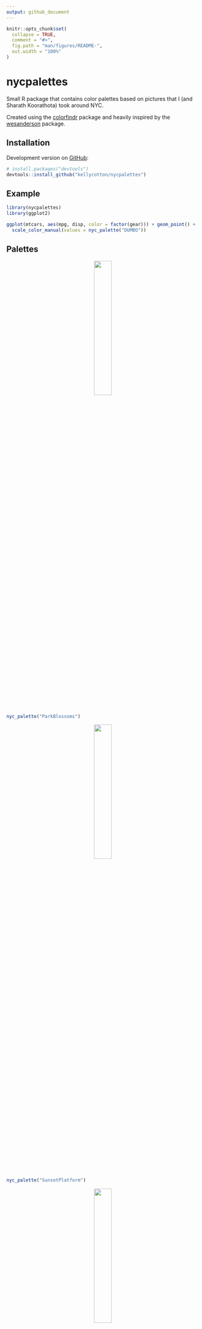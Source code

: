 ```yaml
---
output: github_document
---
```


<!-- README.md is generated from README.Rmd. Please edit that file -->

```r
knitr::opts_chunk$set(
  collapse = TRUE,
  comment = "#>",
  fig.path = "man/figures/README-",
  out.width = "100%"
)
```

# nycpalettes

<!-- badges: start -->
<!-- badges: end -->

Small R package that contains color palettes based on pictures that I
(and Sharath Koorathota) took around NYC.

Created using the [colorfindr](https://github.com/zumbov2/colorfindr) package and heavily inspired by the [wesanderson](https://github.com/karthik/wesanderson) package.

## Installation

Development version on [GitHub](https://github.com/):

``` r
# install.packages("devtools")
devtools::install_github("kellycotton/nycpalettes")
```

## Example
```r
library(nycpalettes)
library(ggplot2)

ggplot(mtcars, aes(mpg, disp, color = factor(gear))) + geom_point() +
  scale_color_manual(values = nyc_palette("DUMBO"))
```

## Palettes
<center><img src="https://i.imgur.com/VUwnUcl.jpg" width=30% height=30%></center>
```r
nyc_palette("ParkBlossoms")
```
<center><img src="https://i.imgur.com/LQBjaUr.jpg" width=30% height=30%></center>
```r
nyc_palette("SunsetPlatform")
```
<center><img src="https://i.imgur.com/SRuJZMz.jpg" width=30% height=30%></center>
```r
nyc_palette("EmpireView")
```
<center><img src="https://i.imgur.com/z82Wzhy.jpg" width=30% height=30%></center>
```r
nyc_palette("Sunset1")
```
<center><img src="https://i.imgur.com/35FNiGY.jpg" width=30% height=30%></center>
```r
nyc_palette("Sunset2")
```
<center><img src="https://i.imgur.com/oMnKZXu.jpg" width=30% height=30%></center>
```r
nyc_palette("Skyline1")
```
<center><img src="https://i.imgur.com/29umEmg.jpg" width=30% height=30%></center>
```r
nyc_palette("Skyline2")
```
<center><img src="https://i.imgur.com/Z2aOXdK.jpg" width=30% height=30%></center>
```r
nyc_palette("ShoreSkyline")
```
<center><img src="https://i.imgur.com/ASJXjbY.jpg" width=30% height=30%></center>
```r
nyc_palette("Empire")
```
<center><img src="https://i.imgur.com/y1eDOGZ.jpg" width=30% height=30%></center>
```r
nyc_palette("Statue1")
```
<center><img src="https://i.imgur.com/lEnEXCV.jpg" width=30% height=30%></center>
```r
nyc_palette("Statue2")
```
<center><img src="https://i.imgur.com/Twiqj6W.jpg" width=30% height=30%></center>
```r
nyc_palette("Met")
```
<center><img src="https://i.imgur.com/wT0TF3b.jpeg" width=30% height=30%></center>
```r
nyc_palette("BrooklynBridge")
```
<center><img src="https://i.imgur.com/sfmvaJA.jpg" width=30% height=30%></center>
```r
nyc_palette("DUMBO")
```
<center><img src="https://i.imgur.com/X3lnMKp.jpg" width=30% height=30%></center>
```r
nyc_palette("Yankees")
```
